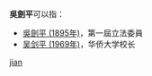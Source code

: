 '''吳劍平'''可以指：
* [[吳劍平_(1895年)|吳劍平 (1895年)]]，第一屆立法委員
* [[吴剑平_(1969年)|吴剑平 (1969年)]]，华侨大学校长

{{disambig}}

[[Category:三字吴姓人名消歧义|jian]]